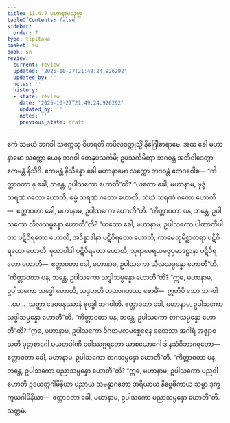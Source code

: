 ```yaml
---
title: 11.4.7 မဟာနာမသုတ္တ
tableOfContents: false
sidebar:
  order: 7
type: tipitaka
basket: su
book: sn
review:
  current: review
  updated: '2025-10-27T21:49:24.926292'
  updated_by: ''
  notes: ''
  history:
  - state: review
    date: '2025-10-27T21:49:24.926292'
    updated_by: ''
    notes: ''
    previous_state: draft
---
```



<ReviewStatus review={frontmatter.review} showDetails={true} />

<HypothesisAnnotation frontmatter={frontmatter} />

<DynamicBreadcrumb />

<Division number="1033" book="sn" e="ch" v="18" p="433">

<Paragraph number="2022" book="sn">
ဧကံ သမယံ ဘဂဝါ သက္ကေသု ဝိဟရတိ ကပိလဝတ္ထုသ္မိံ နိဂြေါဓာရာမေ. အထ ခေါ မဟာနာမော သက္ကော ယေန ဘဂဝါ တေနုပသင်္ကမိ; ဥပသင်္ကမိတွာ ဘဂဝန္တံ အဘိဝါဒေတွာ ဧကမန္တံ နိသီဒိ. ဧကမန္တံ နိသိန္နော ခေါ မဟာနာမော သက္ကော ဘဂဝန္တံ ဧတဒဝေါစ—
</Paragraph>

<Paragraph number="2023" book="sn">
“ကိတ္တာဝတာ နု ခေါ, ဘန္တေ, ဥပါသကော ဟောတီ”တိ? “ယတော ခေါ, မဟာနာမ, ဗုဒ္ဓံ သရဏံ ဂတော ဟောတိ, ဓမ္မံ သရဏံ ဂတော ဟောတိ, သံဃံ သရဏံ ဂတော ဟောတိ—  ဧတ္တာဝတာ ခေါ, မဟာနာမ, ဥပါသကော ဟောတီ”တိ.
</Paragraph>

<Paragraph number="2024" book="sn">
“ကိတ္တာဝတာ ပန, ဘန္တေ, ဥပါသကော သီလသမ္ပန္နော ဟောတီ”တိ? “ယတော ခေါ, မဟာနာမ, ဥပါသကော ပါဏာတိပါတာ ပဋိဝိရတော ဟောတိ, အဒိန္နာဒါနာ ပဋိဝိရတော ဟောတိ, ကာမေသုမိစ္ဆာစာရာ ပဋိဝိရတော ဟောတိ, မုသာဝါဒါ ပဋိဝိရတော ဟောတိ, သုရာမေရယမဇ္ဇပ္ပမာဒဋ္ဌာနာ ပဋိဝိရတော ဟောတိ—  ဧတ္တာဝတာ ခေါ, မဟာနာမ, ဥပါသကော သီလသမ္ပန္နော ဟောတီ”တိ.
</Paragraph>

<Paragraph number="2025" book="sn">
“ကိတ္တာဝတာ ပန, ဘန္တေ, ဥပါသကော သဒ္ဓါသမ္ပန္နော ဟောတီ”တိ? “ဣဓ, မဟာနာမ, ဥပါသကော သဒ္ဓေါ ဟောတိ, သဒ္ဒဟတိ တထာဂတဿ ဗောဓိံ—  ဣတိပိ သော ဘဂဝါ …ပေ…  သတ္ထာ ဒေဝမနုဿာနံ ဗုဒ္ဓေါ ဘဂဝါတိ. ဧတ္တာဝတာ ခေါ, မဟာနာမ, ဥပါသကော သဒ္ဓါသမ္ပန္နော ဟောတီ”တိ.
</Paragraph>

<Paragraph number="2026" book="sn">
“ကိတ္တာဝတာ ပန, ဘန္တေ, ဥပါသကော စာဂသမ္ပန္နော ဟောတီ”တိ? “ဣဓ, မဟာနာမ, ဥပါသကော ဝိဂတမလမစ္ဆေရေန စေတသာ အဂါရံ အဇ္ဈာဝသတိ မုတ္တစာဂေါ ပယတပါဏိ ဝေါဿဂ္ဂရတော ယာစယောဂေါ ဒါနသံဝိဘာဂရတော—  ဧတ္တာဝတာ ခေါ, မဟာနာမ, ဥပါသကော စာဂသမ္ပန္နော ဟောတီ”တိ.
</Paragraph>

<Paragraph number="2027" book="sn">
“ကိတ္တာဝတာ ပန, ဘန္တေ, ဥပါသကော ပညာသမ္ပန္နော ဟောတီ”တိ? “ဣဓ, မဟာနာမ, ဥပါသကော ပညဝါ ဟောတိ ဥဒယတ္ထဂါမိနိယာ ပညာယ သမန္နာဂတော အရိယာယ နိဗ္ဗေဓိကာယ သမ္မာ ဒုက္ခက္ခယဂါမိနိယာ—  ဧတ္တာဝတာ ခေါ, မဟာနာမ, ဥပါသကော ပညာသမ္ပန္နော ဟောတီ”တိ.

</Paragraph>
</Division>

<Paragraph number="2028" type="center" book="sn">
သတ္တမံ.
</Paragraph>